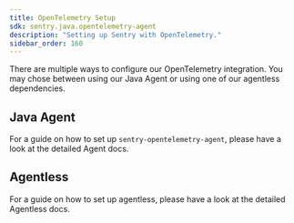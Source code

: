 ```yaml
---
title: OpenTelemetry Setup
sdk: sentry.java.opentelemetry-agent
description: "Setting up Sentry with OpenTelemetry."
sidebar_order: 160
---
```


There are multiple ways to configure our OpenTelemetry integration. You may chose between using our Java Agent or using one of our agentless dependencies.

## Java Agent

<PlatformContent includePath="performance/opentelemetry-setup/agent-explanation" />

For a guide on how to set up `sentry-opentelemetry-agent`, please have a look at <PlatformLink to="/opentelemetry/setup/agent">the detailed Agent docs</PlatformLink>.

## Agentless

<PlatformContent includePath="performance/opentelemetry-setup/agentless-explanation" />

For a guide on how to set up agentless, please have a look at <PlatformLink to="/opentelemetry/setup/agentless/">the detailed Agentless docs</PlatformLink>.
